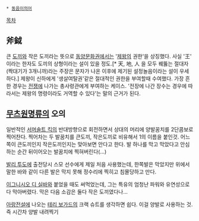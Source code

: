 * [[동음이의어]]

[[목차]]
== 斧鉞 ==
큰 [[도끼]]와 작은 도끼라는 뜻으로 [[동양]]문화권에서는 '[[제왕]]의 권한'을 상징했다. 사실 '王' 이라는 한자도 도끼의 상형이라는 설이 있을 정도.[* 天, 地, 人 을 모두 꿰뚫는 절대자(짝대기가 3개니까)라는 주장은 문자가 나온 이후에 제기된 설정놀음이라는 설이 우세하다.] 제왕이 신하에게 '생살여탈권'같은 절대적인 권한을 부여할때 수여했다. 가장 흔한 경우는 [[전쟁]]에 나가는 총사령관에게 부여하는 케이스. '전장에 나간 장수는 경우에 따라서는 제왕의 명령이라도 거역할 수 있다'는 말의 근거가 된다.

== [[무츠원명류]]의 오의 ==
일반적인 [[서머솔트 킥]]의 반대방향으로 회전하면서 상대의 머리에 양발꿈치를 2단콤보로 찍어찬다. 찍어차는 두 발꿈치를 큰도끼, 작은도끼로 비유해서 1의 이름을 붙인것. 어느쪽이 큰도끼인지 작은도끼인지는 맞아보면 안다고 한다. 발 하나를 막고 막았다고 안심하는 순간 뒤이어오는 발꿈치에 찍혀버린다(...)

[[발리 투도]]에 출전당시 스모 선수에게 제일 처음 사용했는데, 한쪽발은 막았지만 위에서 말한 바와 같이 다른 발은 막지 못해 정수리에 찍히고 침몰당하고 만다. 

[[이그니시오 디 실바]]와 붙었을 때도 써먹었는데, 그는 특유의 엄청난 파워와 유연성으로 다 막아버렸다. 막은 다음 소감은 둘다 작은 도끼였다나...

[[아랑전설]]에 나오는 [[테리 보가드]]의 크랙 슈트를 생각하면 쉽다. 이걸 양발로 사용하는 것. 즉 시간차 양발 내려찍기
